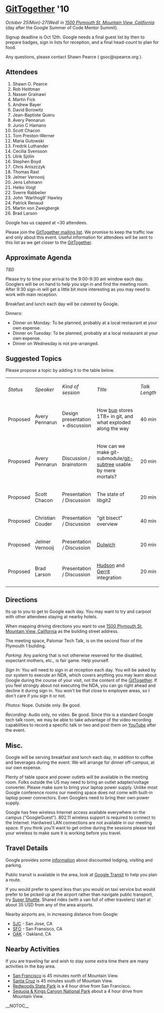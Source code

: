 = [[GitTogether]] '10 =
''October 25(Mon)-27(Wed) in [http://maps.google.com/maps?f=q&source=s_q&hl=en&geocode=&q=1500+Plymouth+St,+Mountain+View,+CA+94043&sll=37.420123,-122.08592&sspn=0.010123,0.011952&ie=UTF8&t=h&z=17 1500 Plymouth St, Mountain View, California]'' (day after the Google Summer of Code Mentor Summit).

Signup deadline is Oct 12th.  Google needs a final guest list by then to prepare badges, sign in lists for reception, and a final head-count to plan for food.

Any questions, please contact Shawn Pearce ( gsoc@spearce.org ).

== Attendees ==
# Shawn O. Pearce
# Rob Heittman
# Nasser Grainawi
# Martin Fick
# Andrew Bayer
# David Borowitz
# Jean-Baptiste Queru
# Avery Pennarun
# Junio C Hamano
# Scott Chacon
# Tom Preston-Werner
# Maria Gutowski
# Fredrik Luthander
# Cecilia Svensson
# Ulrik Sjölin
# Stephen Boyd
# Chris Aniszczyk
# Thomas Rast
# Jelmer Vernooij
# Jens Lehmann
# Heiko Voigt
# Sverre Rabbelier
# John 'Warthog9' Hawley
# Patrick Renaud
# Martin von Zweigbergk
# Brad Larson

Google has us capped at ~30 attendees.

Please join the [http://groups.google.com/group/gittogether-2010/ GitTogether mailing list].  We promise to keep the traffic low and only about this event. Useful information for attendees will be sent to this list as we get closer to the [[GitTogether]].

== Approximate Agenda ==

''TBD''

Please try to time your arrival to the 9:00-9:30 am window each day.  Googlers will be on hand to help you sign in and find the meeting room.  After 9:30 sign-in will get a little bit more interesting as you may need to work with main reception.

Breakfast and lunch each day will be catered by Google.

Dinners:
* Dinner on Monday: To be planned, probably at a local restaurant at your own expense.
* Dinner on Tuesday: To be planned, probably at a local restaurant at your own expense.
* Dinner on Wednesday is not pre-arranged.

== Suggested Topics ==

Please propose a topic by adding it to the table below.

{| border="1" cellpadding="2" cellspacing="0"
|  ''Status'' 
|  ''Speaker'' 
|  ''Kind of session'' 
|  ''Title'' 
|  ''Talk Length'' 
|-
|  Proposed
|  Avery Pennarun
|  Design presentation + discussion
|  How [http://github.com/apenwarr/bup bup] stores 1TB+ in git, and what exploded along the way
|  40 min
|-
|  Proposed
|  Avery Pennarun
|  Discussion / brainstorm
|  How can we make git-submodule/[http://github.com/apenwarr/git-subtree git-subtree] usable by mere mortals?
|  20 min
|-
|  Proposed
|  Scott Chacon
|  Presentation / Discussion
|  The state of libgit2 
|  20 min
|-
|  Proposed
|  Christian Couder
|  Presentation / Discussion
|  "git bisect" overview 
|  40 min
|-
|  Proposed
|  Jelmer Vernooij
|  Presentation / Discussion
|  [http://samba.org/~jelmer/dulwich Dulwich]
|  20 min
|-
|  Proposed
|  Brad Larson
|  Presentation / Discussion
|  [http://hudson-ci.org/ Hudson] and [http://code.google.com/p/gerrit/ Gerrit] integration
|  20 min
|}

== Directions ==
Its up to you to get to Google each day.  You may want to try and carpool with other attendees staying at nearby hotels.

When mapping driving directions you want to use [http://maps.google.com/maps?f=q&source=s_q&hl=en&geocode=&q=1500+Plymouth+St,+Mountain+View,+CA+94043&sll=37.420123,-122.08592&sspn=0.010123,0.011952&ie=UTF8&t=h&z=17 1500 Plymouth St, Mountain View, California] as the building street address.

The meeting space, Palomar Tech Talk, is on the second floor of the Plymouth 1 building.

''Parking:'' Any parking that is not otherwise reserved for the disabled, expectant mothers, etc., is fair game.  Help yourself.

''Sign In:'' You will need to sign in at reception each day. You will be asked by our system to execute an NDA, which covers anything you may learn about Google during the course of your visit, not the content of the [[GitTogether]]. If you feel strongly about not executing the NDA, you can go right ahead and decline it during sign in. You won't be that close to employee areas, so I don't care if you sign it or not.

''Photos:'' Nope. Outside only. Be good.

''Recording:'' Audio only, no video. Be good.  Since this is a standard Google tech talk room, we may be able to take advantage of the video recording capabilities to record a specific talk or two and post them on [http://www.youtube.com/ YouTube] after the event.

== Misc. ==
Google will be serving breakfast and lunch each day, in addition to coffee and beverages during the event.  We will arrange for dinner off-campus, at our own expense.

Plenty of table space and power outlets will be available in the meeting room.  Folks outside the US may need to bring an outlet adapter/voltage converter.  Please make sure to bring your laptop power supply.  Unlike most Google conference rooms our meeting space does not come with built-in laptop power connectors.  Even Googlers need to bring their own power supply.

Google has free wireless Internet access available everywhere on the campus ("GoogleGuest").  802.11 wireless support is required to connect to the Internet.  Hardwired LAN connections are not available in our meeting space.  If you think you'll want to get online during the sessions please test your wireless to make sure it is working before you travel.

== Travel Details ==
Google provides some [http://code.google.com/events/visitors/ information] about discounted lodging, visiting and parking.

Public transit is available in the area, look at [http://www.google.com/transit Google Transit] to help you plan a route.

If you would prefer to spend less than you would on taxi service but would prefer to be picked up at the airport rather than navigate public transport, try [http://www.supershuttle.com/ Super Shuttle]. Shared rides (with a van full of other travelers) start at about 35 USD from any of the area airports.

Nearby airports are, in increasing distance from Google:

* [http://maps.google.com/maps?f=q&source=s_q&hl=en&geocode=&q=SJC&sll=37.0625,-95.677068&sspn=79.498962,97.910156&ie=UTF8&t=h&z=15 SJC] - San Jose, CA
* [http://maps.google.com/maps?f=q&source=s_q&hl=en&geocode=&q=SFO&sll=37.366695,-121.925906&sspn=0.04052,0.047808&ie=UTF8&t=h&z=14 SFO] - San Fransisco, CA
* [http://maps.google.com/maps?f=q&source=s_q&hl=en&geocode=&q=OAK&sll=37.615223,-122.389979&sspn=0.080771,0.095615&ie=UTF8&t=h&z=14 OAK] - Oakland, CA

== Nearby Activities ==
If you are traveling far and wish to stay some extra time there are many activities in the bay area.

* [http://www.onlyinsanfrancisco.com/ San Francisco] is 45 minutes north of Mountain View.
* [http://www.santacruz.org/index.shtml Santa Cruz] is 45 minutes south of Mountain View.
* [http://www.humboldtredwoods.org/ Redwoods State Park] is a 4 hour drive from San Francisco.
* [http://www.nps.gov/seki/ Sequoia & Kings Canyon National Park] about a 4 hour drive from Mountain View.

__NOTOC__